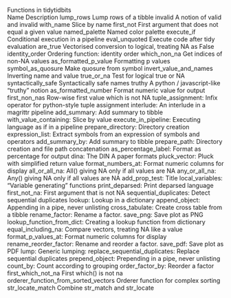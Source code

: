 Functions in tidytidbits  
Name 
Description 
lump_rows
Lump rows of a tibble
invalid
A notion of valid and invalid
with_name
Slice by name
first_not
First argument that does not equal a given value
named_palette
Named color palette
execute_if
Conditional execution in a pipeline
eval_unquoted
Execute code after tidy evaluation
are_true
Vectorised conversion to logical, treating NA as False
identity_order
Ordering function: identity order
which_non_na
Get indices of non-NA values
as_formatted_p_value
Formatting p values
symbol_as_quosure
Make quosure from symbol
invert_value_and_names
Inverting name and value
true_or_na
Test for logical true or NA
syntactically_safe
Syntactically safe names
truthy
A python / javascript-like "truthy" notion
as_formatted_number
Format numeric value for output
first_non_nas
Row-wise first value which is not NA
tuple_assignment: Infix operator for python-style tuple assignment
interlude: An interlude in a magrittr pipeline
add_summary: Add summary to tibble
with_value_containing: Slice by value
execute_in_pipeline: Executing language as if in a pipeline
prepare_directory: Directory creation
expression_list: Extract symbols from an expression of symbols and operators
add_summary_by: Add summary to tibble
prepare_path: Directory creation and file path concatenation
as_percentage_label: Format as percentage for output
dina: The DIN A paper formats
pluck_vector: Pluck with simplified return value
format_numbers_at: Format numeric columns for display
all_or_all_na: All() giving NA only if all values are NA
any_or_all_na: Any() giving NA only if all values are NA
add_prop_test: Title
local_variables: "Variable generating" functions
print_deparsed: Print deparsed language
first_not_na: First argument that is not NA
sequential_duplicates: Detect sequential duplicates
lookup: Lookup in a dictionary
append_object: Appending in a pipe, never unlisting
cross_tabulate: Create cross table from a tibble
rename_factor: Rename a factor.
save_png: Save plot as PNG
lookup_function_from_dict: Creating a lookup function from dictionary
equal_including_na: Compare vectors, treating NA like a value
format_p_values_at: Format numeric columns for display
rename_reorder_factor: Rename and reorder a factor.
save_pdf: Save plot as PDF
lump: Generic lumping: 
replace_sequential_duplicates: Replace sequential duplicates
prepend_object: Prepending in a pipe, never unlisting
count_by: Count according to grouping
order_factor_by: Reorder a factor
first_which_not_na
First which() is not na
orderer_function_from_sorted_vectors
Orderer function for complex sorting
str_locate_match
Combine str_match and str_locate
